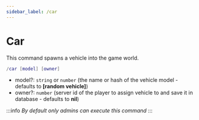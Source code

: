 ```yaml
---
sidebar_label: /car
---
```


# Car

This command spawns a vehicle into the game world.

```lua
/car [model] [owner]
```

- model?: `string` or `number` (the name or hash of the vehicle model - defaults to **[random vehicle]**)
- owner?: `number` (server id of the player to assign vehicle to and save it in database - defaults to **nil**)

:::info
_By default only admins can execute this command_
:::
